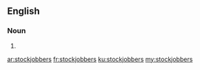 ==English==

===Noun===
{{head|en|plural}}

# {{plural of|stockjobber|lang=en|nocat=1}}

[[ar:stockjobbers]]
[[fr:stockjobbers]]
[[ku:stockjobbers]]
[[my:stockjobbers]]